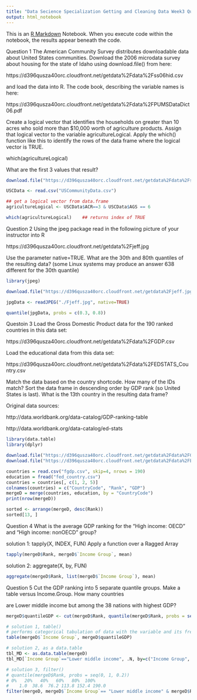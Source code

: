 ```yaml
---
title: "Data Secience Specialization Getting and Cleaning Data Week3 Quiz"
output: html_notebook
---
```


This is an [R Markdown](http://rmarkdown.rstudio.com) Notebook. When you execute code within the notebook, the results appear beneath the code. 

Question 1
The American Community Survey distributes downloadable data about United States communities. Download the 2006 microdata survey about housing for the state of Idaho using download.file() from here:

https://d396qusza40orc.cloudfront.net/getdata%2Fdata%2Fss06hid.csv

and load the data into R. The code book, describing the variable names is here:

https://d396qusza40orc.cloudfront.net/getdata%2Fdata%2FPUMSDataDict06.pdf

Create a logical vector that identifies the households on greater than 10 acres who sold more than $10,000 worth of agriculture products. Assign that logical vector to the variable agricultureLogical. Apply the which() function like this to identify the rows of the data frame where the logical vector is TRUE.

which(agricultureLogical)

What are the first 3 values that result?

```r
download.file("https://d396qusza40orc.cloudfront.net/getdata%2Fdata%2Fss06hid.csv", destfile="USCommunityData.csv")

USCData <- read.csv("USCommunityData.csv")

## get a logical vector from data.frame
agricultureLogical <- USCData$ACR==3 & USCData$AGS == 6

which(agricultureLogical)    ## returns index of TRUE

```

Question 2
Using the jpeg package read in the following picture of your instructor into R

https://d396qusza40orc.cloudfront.net/getdata%2Fjeff.jpg

Use the parameter native=TRUE. What are the 30th and 80th quantiles of the resulting data? (some Linux systems may produce an answer 638 different for the 30th quantile)

```r
library(jpeg)

download.file("https://d396qusza40orc.cloudfront.net/getdata%2Fjeff.jpg", destfile = "./Fjeff.jpg")

jpgData <- readJPEG("./Fjeff.jpg", native=TRUE)

quantile(jpgData, probs = c(0.3, 0.8))
```
Questoin 3
Load the Gross Domestic Product data for the 190 ranked countries in this data set:

https://d396qusza40orc.cloudfront.net/getdata%2Fdata%2FGDP.csv

Load the educational data from this data set:

https://d396qusza40orc.cloudfront.net/getdata%2Fdata%2FEDSTATS_Country.csv

Match the data based on the country shortcode. How many of the IDs match? Sort the data frame in descending order by GDP rank (so United States is last). What is the 13th country in the resulting data frame?

Original data sources:

http://data.worldbank.org/data-catalog/GDP-ranking-table

http://data.worldbank.org/data-catalog/ed-stats

```r
library(data.table)
library(dplyr)

download.file("https://d396qusza40orc.cloudfront.net/getdata%2Fdata%2FGDP.csv", destfile = "fgdp.csv")
download.file("https://d396qusza40orc.cloudfront.net/getdata%2Fdata%2FEDSTATS_Country.csv", destfile = "fed_country.csv")

countries = read.csv("fgdp.csv", skip=4, nrows = 190)
education = fread("fed_country.csv")
countries = countries[, c(1, 2, 5)]
colnames(countries) = c("CountryCode", "Rank", "GDP")
mergeD = merge(countries, education, by = "CountryCode")
print(nrow(mergeD))

sorted <- arrange(mergeD, desc(Rank))
sorted[13, ]
```

Question 4
What is the average GDP ranking for the "High income: OECD" and "High income: nonOECD" group?

solution 1: tapply(X, INDEX, FUN) 
Apply a function over a Ragged Array
```r
tapply(mergeD$Rank, mergeD$`Income Group`, mean)
```

solution 2: aggregate(X, by, FUN)

```r
aggregate(mergeD$Rank, list(mergeD$`Income Group`), mean)
```

Question 5
Cut the GDP ranking into 5 separate quantile groups. Make a table versus Income.Group. How many countries

are Lower middle income but among the 38 nations with highest GDP?

```r
mergeD$quantileGDP <- cut(mergeD$Rank, quantile(mergeD$Rank, probs = seq(0, 1, 0.2)))

# solution 1, table() 
# performs categorical tabulation of data with the variable and its frequency
table(mergeD$`Income Group`, mergeD$quantileGDP)

# solution 2, as a data.table 
tbl_MD <- as.data.table(mergeD)
tbl_MD[`Income Group`=="Lower middle income", .N, by=c("Income Group", "quantileGDP")]

# solution 3, filter() 
# quantile(mergeD$Rank, probs = seq(0, 1, 0.2))
# 0%   20%   40%   60%   80%  100% 
#    1.0  38.6  76.2 113.8 152.4 190.0 
filter(mergeD, mergeD$`Income Group`== "Lower middle income" & mergeD$Rank <= 38)
```

